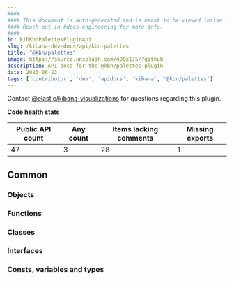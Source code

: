 ```yaml
---
####
#### This document is auto-generated and is meant to be viewed inside our experimental, new docs system.
#### Reach out in #docs-engineering for more info.
####
id: kibKbnPalettesPluginApi
slug: /kibana-dev-docs/api/kbn-palettes
title: "@kbn/palettes"
image: https://source.unsplash.com/400x175/?github
description: API docs for the @kbn/palettes plugin
date: 2025-06-23
tags: ['contributor', 'dev', 'apidocs', 'kibana', '@kbn/palettes']
---
```




Contact [@elastic/kibana-visualizations](https://github.com/orgs/elastic/teams/kibana-visualizations) for questions regarding this plugin.

**Code health stats**

| Public API count  | Any count | Items lacking comments | Missing exports |
|-------------------|-----------|------------------------|-----------------|
| 47 | 3 | 28 | 1 |

## Common

### Objects
<DocDefinitionList data={kbnPalettesObj.common.objects}/>

### Functions
<DocDefinitionList data={kbnPalettesObj.common.functions}/>

### Classes
<DocDefinitionList data={kbnPalettesObj.common.classes}/>

### Interfaces
<DocDefinitionList data={kbnPalettesObj.common.interfaces}/>

### Consts, variables and types
<DocDefinitionList data={kbnPalettesObj.common.misc}/>

